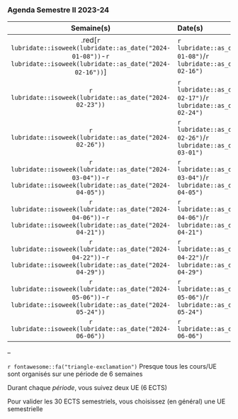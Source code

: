 



### Agenda Semestre II  2023-24


| Semaine(s) | Date(s) | Activité  |
|:----------:|:--------|:----------|
| .red[`r lubridate::isoweek(lubridate::as_date("2024-01-08"))`-`r lubridate::isoweek(lubridate::as_date("2024-02-16"))`] | `r lubridate::as_date("2024-01-08")`/`r lubridate::as_date("2024-02-16")`| Semestre II/Période I |
| `r lubridate::isoweek(lubridate::as_date("2024-02-23"))`| `r lubridate::as_date("2024-02-17")`/`r lubridate::as_date("2024-02-24")` | _Vacances Hiver_ |
| `r lubridate::isoweek(lubridate::as_date("2024-02-26"))` | `r lubridate::as_date("2024-02-26")`/`r lubridate::as_date("2024-03-01")`| **Examens Semestre II Pér. I** |
| `r lubridate::isoweek(lubridate::as_date("2024-03-04"))`-`r lubridate::isoweek(lubridate::as_date("2024-04-05"))` | `r lubridate::as_date("2024-03-04")`/`r lubridate::as_date("2024-04-05")`| Semestre II/Période II |
| `r lubridate::isoweek(lubridate::as_date("2024-04-06"))`-`r lubridate::isoweek(lubridate::as_date("2024-04-21"))` | `r lubridate::as_date("2024-04-06")`/`r lubridate::as_date("2024-04-21")`| _Vacances de Printemps_ |
| `r lubridate::isoweek(lubridate::as_date("2024-04-22"))`-`r lubridate::isoweek(lubridate::as_date("2024-04-29"))` | `r lubridate::as_date("2024-04-22")`/`r lubridate::as_date("2024-04-29")`| Semestre II/Période II |
| `r lubridate::isoweek(lubridate::as_date("2024-05-06"))`-`r lubridate::isoweek(lubridate::as_date("2024-05-24"))` | `r lubridate::as_date("2024-05-06")`/`r lubridate::as_date("2024-05-24")`| **Examens Semestre II Pér. II** |
| `r lubridate::isoweek(lubridate::as_date("2024-06-06"))` | `r lubridate::as_date("2024-06-06")`| _Jury Session I_ |

--

`r fontawesome::fa("triangle-exclamation")` Presque tous les cours/UE sont organisés sur une période de 6 semaines 


Durant chaque *période*, vous suivez deux UE (6 ECTS)

Pour valider les 30 ECTS semestriels, vous choisissez (en général) une UE semestrielle 

